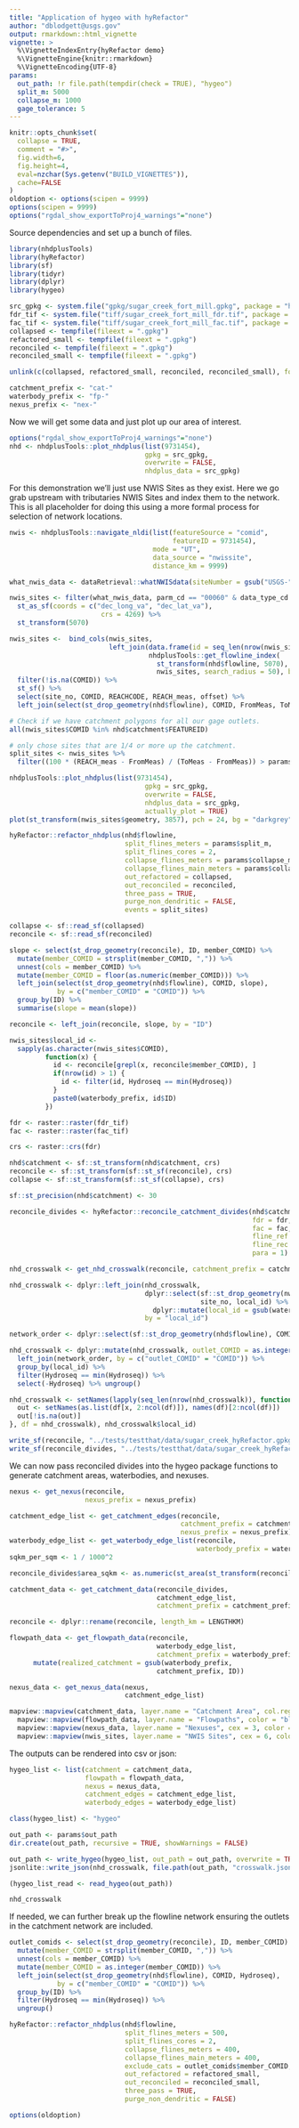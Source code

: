 ```yaml
---
title: "Application of hygeo with hyRefactor"
author: "dblodgett@usgs.gov"
output: rmarkdown::html_vignette
vignette: >
  %\VignetteIndexEntry{hyRefactor demo}
  %\VignetteEngine{knitr::rmarkdown}
  %\VignetteEncoding{UTF-8}
params:
  out_path: !r file.path(tempdir(check = TRUE), "hygeo")
  split_m: 5000
  collapse_m: 1000
  gage_tolerance: 5
---
```


```r
knitr::opts_chunk$set(
  collapse = TRUE,
  comment = "#>",
  fig.width=6,
  fig.height=4,
  eval=nzchar(Sys.getenv("BUILD_VIGNETTES")),
  cache=FALSE
)
oldoption <- options(scipen = 9999)
options(scipen = 9999)
options("rgdal_show_exportToProj4_warnings"="none")
```

Source dependencies and set up a bunch of files.
```r
library(nhdplusTools)
library(hyRefactor)
library(sf)
library(tidyr)
library(dplyr)
library(hygeo)

src_gpkg <- system.file("gpkg/sugar_creek_fort_mill.gpkg", package = "hygeo")
fdr_tif <- system.file("tiff/sugar_creek_fort_mill_fdr.tif", package = "hygeo")
fac_tif <- system.file("tiff/sugar_creek_fort_mill_fac.tif", package = "hygeo")
collapsed <- tempfile(fileext = ".gpkg")
refactored_small <- tempfile(fileext = ".gpkg")
reconciled <- tempfile(fileext = ".gpkg")
reconciled_small <- tempfile(fileext = ".gpkg")

unlink(c(collapsed, refactored_small, reconciled, reconciled_small), force = TRUE)

catchment_prefix <- "cat-"
waterbody_prefix <- "fp-"
nexus_prefix <- "nex-"

```

Now we will get some data and just plot up our area of interest.
```r
options("rgdal_show_exportToProj4_warnings"="none")
nhd <- nhdplusTools::plot_nhdplus(list(9731454),
                                  gpkg = src_gpkg,
                                  overwrite = FALSE,
                                  nhdplus_data = src_gpkg)
```

For this demonstration we'll just use NWIS Sites as they exist. Here we go grab upstream with tributaries NWIS Sites and index them to the network. This is all placeholder for doing this using a more formal process for selection of network locations. 
```r
nwis <- nhdplusTools::navigate_nldi(list(featureSource = "comid", 
                                         featureID = 9731454),
                                    mode = "UT", 
                                    data_source = "nwissite", 
                                    distance_km = 9999)

what_nwis_data <- dataRetrieval::whatNWISdata(siteNumber = gsub("USGS-", "", nwis$identifier))

nwis_sites <- filter(what_nwis_data, parm_cd == "00060" & data_type_cd == "uv") %>%
  st_as_sf(coords = c("dec_long_va", "dec_lat_va"), 
                       crs = 4269) %>%
  st_transform(5070)

nwis_sites <-  bind_cols(nwis_sites,
                         left_join(data.frame(id = seq_len(nrow(nwis_sites))),
                                   nhdplusTools::get_flowline_index(
                                     st_transform(nhd$flowline, 5070), 
                                     nwis_sites, search_radius = 50), by = "id")) %>%
  filter(!is.na(COMID)) %>%
  st_sf() %>%
  select(site_no, COMID, REACHCODE, REACH_meas, offset) %>%
  left_join(select(st_drop_geometry(nhd$flowline), COMID, FromMeas, ToMeas), by = "COMID")

# Check if we have catchment polygons for all our gage outlets.
all(nwis_sites$COMID %in% nhd$catchment$FEATUREID)

# only chose sites that are 1/4 or more up the catchment.
split_sites <- nwis_sites %>%
  filter((100 * (REACH_meas - FromMeas) / (ToMeas - FromMeas)) > params$gage_tolerance)

nhdplusTools::plot_nhdplus(list(9731454),
                                  gpkg = src_gpkg,
                                  overwrite = FALSE,
                                  nhdplus_data = src_gpkg,
                                  actually_plot = TRUE)
plot(st_transform(nwis_sites$geometry, 3857), pch = 24, bg = "darkgrey", add = TRUE)
```

```r
hyRefactor::refactor_nhdplus(nhd$flowline,
                             split_flines_meters = params$split_m,
                             split_flines_cores = 2,
                             collapse_flines_meters = params$collapse_m,
                             collapse_flines_main_meters = params$collapse_m,
                             out_refactored = collapsed,
                             out_reconciled = reconciled,
                             three_pass = TRUE,
                             purge_non_dendritic = FALSE, 
                             events = split_sites)

collapse <- sf::read_sf(collapsed)
reconcile <- sf::read_sf(reconciled)

slope <- select(st_drop_geometry(reconcile), ID, member_COMID) %>%
  mutate(member_COMID = strsplit(member_COMID, ",")) %>%
  unnest(cols = member_COMID) %>%
  mutate(member_COMID = floor(as.numeric(member_COMID))) %>%
  left_join(select(st_drop_geometry(nhd$flowline), COMID, slope), 
            by = c("member_COMID" = "COMID")) %>%
  group_by(ID) %>%
  summarise(slope = mean(slope))

reconcile <- left_join(reconcile, slope, by = "ID")

nwis_sites$local_id <- 
  sapply(as.character(nwis_sites$COMID), 
         function(x) {
           id <- reconcile[grepl(x, reconcile$member_COMID), ]
           if(nrow(id) > 1) {
             id <- filter(id, Hydroseq == min(Hydroseq))
           }
           paste0(waterbody_prefix, id$ID)
         })

fdr <- raster::raster(fdr_tif)
fac <- raster::raster(fac_tif)

crs <- raster::crs(fdr)

nhd$catchment <- sf::st_transform(nhd$catchment, crs)
reconcile <- sf::st_transform(sf::st_sf(reconcile), crs)
collapse <- sf::st_transform(sf::st_sf(collapse), crs)

sf::st_precision(nhd$catchment) <- 30

reconcile_divides <- hyRefactor::reconcile_catchment_divides(nhd$catchment,
                                                             fdr = fdr,
                                                             fac = fac,
                                                             fline_ref = collapse,
                                                             fline_rec = reconcile,
                                                             para = 1)

nhd_crosswalk <- get_nhd_crosswalk(reconcile, catchment_prefix = catchment_prefix) 

nhd_crosswalk <- dplyr::left_join(nhd_crosswalk, 
                                  dplyr::select(sf::st_drop_geometry(nwis_sites), 
                                                site_no, local_id) %>%
                                    dplyr::mutate(local_id = gsub(waterbody_prefix, catchment_prefix, local_id)), 
                                  by = "local_id")

network_order <- dplyr::select(sf::st_drop_geometry(nhd$flowline), COMID, Hydroseq)

nhd_crosswalk <- dplyr::mutate(nhd_crosswalk, outlet_COMID = as.integer(COMID)) %>%
  left_join(network_order, by = c("outlet_COMID" = "COMID")) %>%
  group_by(local_id) %>%
  filter(Hydroseq == min(Hydroseq)) %>%
  select(-Hydroseq) %>% ungroup()

nhd_crosswalk <- setNames(lapply(seq_len(nrow(nhd_crosswalk)), function(x, df) {
  out <- setNames(as.list(df[x, 2:ncol(df)]), names(df)[2:ncol(df)])  
  out[!is.na(out)]
}, df = nhd_crosswalk), nhd_crosswalk$local_id)

```
```r
write_sf(reconcile, "../tests/testthat/data/sugar_creek_hyRefactor.gpkg", "reconcile")
write_sf(reconcile_divides, "../tests/testthat/data/sugar_creek_hyRefactor.gpkg", "reconcile_divides")
```

We can now pass reconciled divides into the hygeo package functions to generate catchment areas, waterbodies, and nexuses.
```r
nexus <- get_nexus(reconcile, 
                   nexus_prefix = nexus_prefix)

catchment_edge_list <- get_catchment_edges(reconcile,
                                           catchment_prefix = catchment_prefix,
                                           nexus_prefix = nexus_prefix)
waterbody_edge_list <- get_waterbody_edge_list(reconcile,
                                               waterbody_prefix = waterbody_prefix)
sqkm_per_sqm <- 1 / 1000^2

reconcile_divides$area_sqkm <- as.numeric(st_area(st_transform(reconcile_divides, 5070))) * sqkm_per_sqm

catchment_data <- get_catchment_data(reconcile_divides,
                                     catchment_edge_list,
                                     catchment_prefix = catchment_prefix)

reconcile <- dplyr::rename(reconcile, length_km = LENGTHKM)

flowpath_data <- get_flowpath_data(reconcile,
                                     waterbody_edge_list,
                                     catchment_prefix = waterbody_prefix) %>%
      mutate(realized_catchment = gsub(waterbody_prefix, 
                                     catchment_prefix, ID))

nexus_data <- get_nexus_data(nexus,
                             catchment_edge_list)

mapview::mapview(catchment_data, layer.name = "Catchment Area", col.regions = "tan") +
  mapview::mapview(flowpath_data, layer.name = "Flowpaths", color = "blue") +
  mapview::mapview(nexus_data, layer.name = "Nexuses", cex = 3, color = "yellow4", col.regions = "yellow4") + 
  mapview::mapview(nwis_sites, layer.name = "NWIS Sites", cex = 6, color = "darkgrey", col.regions = "grey")
```

The outputs can be rendered into csv or json:
```r

hygeo_list <- list(catchment = catchment_data, 
                   flowpath = flowpath_data, 
                   nexus = nexus_data,
                   catchment_edges = catchment_edge_list,
                   waterbody_edges = waterbody_edge_list)

class(hygeo_list) <- "hygeo"

out_path <- params$out_path
dir.create(out_path, recursive = TRUE, showWarnings = FALSE)

out_path <- write_hygeo(hygeo_list, out_path = out_path, overwrite = TRUE)
jsonlite::write_json(nhd_crosswalk, file.path(out_path, "crosswalk.json"), pretty = TRUE, auto_unbox = TRUE)

(hygeo_list_read <- read_hygeo(out_path))

nhd_crosswalk
```

If needed, we can further break up the flowline network ensuring the outlets in the catchment network are included.
```r
outlet_comids <- select(st_drop_geometry(reconcile), ID, member_COMID) %>%
  mutate(member_COMID = strsplit(member_COMID, ",")) %>%
  unnest(cols = member_COMID) %>%
  mutate(member_COMID = as.integer(member_COMID)) %>%
  left_join(select(st_drop_geometry(nhd$flowline), COMID, Hydroseq),
            by = c("member_COMID" = "COMID")) %>%
  group_by(ID) %>%
  filter(Hydroseq == min(Hydroseq)) %>%
  ungroup()

hyRefactor::refactor_nhdplus(nhd$flowline,
                             split_flines_meters = 500,
                             split_flines_cores = 2,
                             collapse_flines_meters = 400,
                             collapse_flines_main_meters = 400,
                             exclude_cats = outlet_comids$member_COMID,
                             out_refactored = refactored_small,
                             out_reconciled = reconciled_small,
                             three_pass = TRUE,
                             purge_non_dendritic = FALSE)
```

```r
options(oldoption)
```
